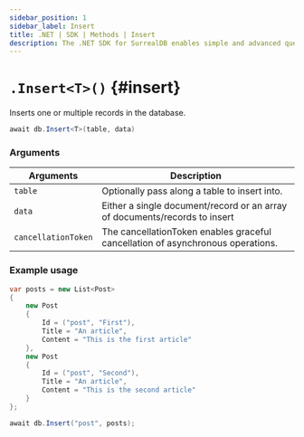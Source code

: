 ```yaml
---
sidebar_position: 1
sidebar_label: Insert
title: .NET | SDK | Methods | Insert
description: The .NET SDK for SurrealDB enables simple and advanced querying of a remote or embedded database.
---
```



# `.Insert<T>()` {#insert}

Inserts one or multiple records in the database.

```csharp title="Method Syntax"
await db.Insert<T>(table, data)
```

### Arguments

<table>
    <thead>
        <tr>
            <th colspan="2" scope="col">Arguments</th>
            <th colspan="2" scope="col">Description</th>
        </tr>
    </thead>
    <tbody>
        <tr>
            <td colspan="2" scope="row" data-label="Arguments">
                <code>table</code>
                <Label label="optional" />
            </td>
            <td colspan="2" scope="row" data-label="Description">
                Optionally pass along a table to insert into.
            </td>
        </tr>
        <tr>
            <td colspan="2" scope="row" data-label="Arguments">
                <code>data</code>
                <Label label="optional" />
            </td>
            <td colspan="2" scope="row" data-label="Description">
                Either a single document/record or an array of documents/records to insert
            </td>
        </tr>
        <tr>
            <td colspan="2" scope="row" data-label="Arguments">
                <code>cancellationToken</code>
                <Label label="optional" />
            </td>
            <td colspan="2" scope="row" data-label="Description">
                The cancellationToken enables graceful cancellation of asynchronous operations.
            </td>
        </tr>
    </tbody>
</table>

### Example usage

```csharp
var posts = new List<Post>
{
    new Post
    {
        Id = ("post", "First"),
        Title = "An article",
        Content = "This is the first article"
    },
    new Post
    {
        Id = ("post", "Second"),
        Title = "An article",
        Content = "This is the second article"
    }
};

await db.Insert("post", posts);
```